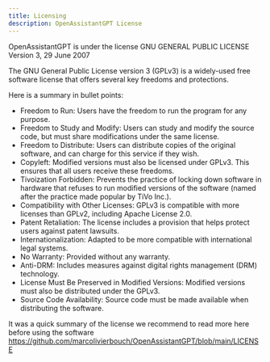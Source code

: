 ---
title: Licensing
description: OpenAssistantGPT License
---

OpenAssistantGPT is under the license GNU GENERAL PUBLIC LICENSE Version 3, 29 June 2007

The GNU General Public License version 3 (GPLv3) is a widely-used free software license that offers several key freedoms and protections. 

Here is a summary in bullet points:

- Freedom to Run: Users have the freedom to run the program for any purpose.
- Freedom to Study and Modify: Users can study and modify the source code, but must share modifications under the same license.
- Freedom to Distribute: Users can distribute copies of the original software, and can charge for this service if they wish.
- Copyleft: Modified versions must also be licensed under GPLv3. This ensures that all users receive these freedoms.
- Tivoization Forbidden: Prevents the practice of locking down software in hardware that refuses to run modified versions of the software (named after the practice made popular by TiVo Inc.).
- Compatibility with Other Licenses: GPLv3 is compatible with more licenses than GPLv2, including Apache License 2.0.
- Patent Retaliation: The license includes a provision that helps protect users against patent lawsuits.
- Internationalization: Adapted to be more compatible with international legal systems.
- No Warranty: Provided without any warranty.
- Anti-DRM: Includes measures against digital rights management (DRM) technology.
- License Must Be Preserved in Modified Versions: Modified versions must also be distributed under the GPLv3.
- Source Code Availability: Source code must be made available when distributing the software.

It was a quick summary of the license we recommend to read more here before using the software https://github.com/marcolivierbouch/OpenAssistantGPT/blob/main/LICENSE